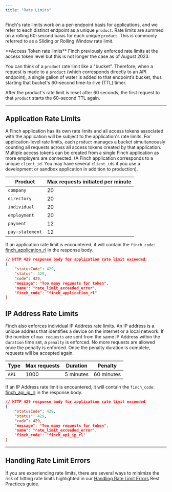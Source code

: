 ```yaml
---
title: "Rate Limits"
---
```


Finch's rate limits work on a per-endpoint basis for applications, and we refer to each distinct endpoint as a unique `product`. Rate limits are summed on a rolling 60-second basis for each unique `product`. This is commonly referred to as a Sliding or Rolling Window rate limit.

<Info>
**Access Token rate limits** Finch previously enforced rate limits at the access token level but this is not longer the case as of August 2023.
</Info>

You can think of a `product` rate limit like a "bucket". Therefore, when a request is made to a `product` (which corresponds directly to an API endpoint), a single gallon of water is added to that endpoint’s bucket, thus starting that bucket's 60-second time-to-live (TTL) timer.

After the product's rate limit is reset after 60 seconds, the first request to that `product` starts the 60-second TTL again.

***

## Application Rate Limits

A Finch application has its own rate limits and all access tokens associated with the application will be subject to the application's rate limits. For application-level rate limits, each `product` manages a bucket simultaneously counting all requests across all access tokens created by that application. Multiple access tokens can be created from a single Finch application as more employers are connected. (A Finch application corresponds to a unique `client_id`. You may have several `client_id`s if you use a development or sandbox application in addition to production).

Product | Max requests initiated per minute
-------|-------------
`company` | 20
`directory` | 20
`individual` | 20
`employment` | 20
`payment` | 12
`pay-statement` | 12

If an application rate limit is encountered, it will contain the `finch_code`: [finch_application_rl](/Development-Guides/Errors/Error-Types#error-types-1) in the response body.

```json
// HTTP 429 response body for application rate limit exceeded
{
    "statusCode": 429,
    "status": 429,
    "code”: 429,
    "message": "Too many requests for token",
    "name": "rate_limit_exceeded_error",
    "finch_code": "finch_application_rl"
}
```

## IP Address Rate Limits

Finch also enforces individual IP Address rate limits. An IP address is a unique address that identifies a device on the internet or a local network. If the number of `max requests` are sent from the same IP Address within the `duration` time set, a `penalty` is enforced. No more requests are allowed once the penalty is enforced. Once the penalty duration is complete, requests will be accepted again.

Type | Max requests | Duration | Penalty
-------|-------------|-------|-------------
`API` | 1000 | 5 minutes | 60 minutes

If an IP Address rate limit is encountered, it will contain the `finch_code`: [finch_api_ip_rl](/Development-Guides/Errors/Error-Types#error-types-1) in the response body.

```json
// HTTP 429 response body for application rate limit exceeded
{
    "statusCode": 429,
    "status": 429,
    "code”: 429,
    "message": "Too many requests for token",
    "name": "rate_limit_exceeded_error",
    "finch_code": "finch_api_ip_rl"
}
```

***

## Handling Rate Limit Errors

If you are experiencing rate limits, there are several ways to minimize the risk of hitting rate limits highlighted in our [Handling Rate Limit Errors](/Best-Practices/Handling-Rate-Limit-Errors) Best Practices guide.

